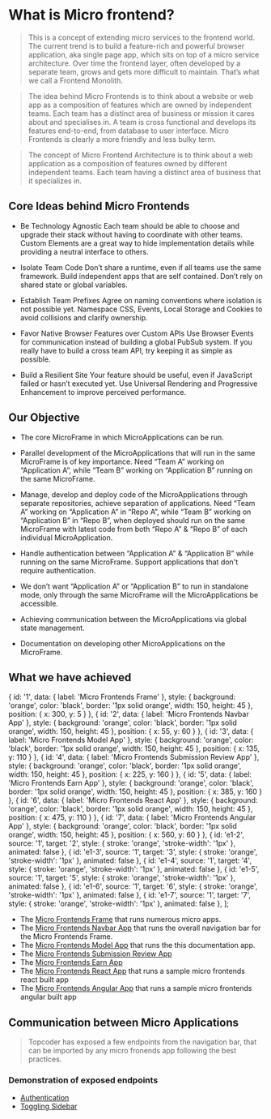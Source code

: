 
# What is Micro frontend?

> This is a concept of extending micro services to the frontend world. The current trend is to build a feature-rich and powerful browser application, aka single page app, which sits on top of a micro service architecture. Over time the frontend layer, often developed by a separate team, grows and gets more difficult to maintain. That’s what we call a Frontend Monolith.

> The idea behind Micro Frontends is to think about a website or web app as a composition of features which are owned by independent teams. Each team has a distinct area of business or mission it cares about and specialises in. A team is cross functional and develops its features end-to-end, from database to user interface. Micro Frontends is clearly a more friendly and less bulky term.

> The concept of Micro Frontend Architecture is to think about a web application as a composition of features owned by different independent teams. Each team having a distinct area of business that it specializes in.

## Core Ideas behind Micro Frontends

- Be Technology Agnostic
  Each team should be able to choose and upgrade their stack without having to coordinate with other teams. Custom Elements are a great way to hide implementation details while providing a neutral interface to others.
    

- Isolate Team Code
  Don’t share a runtime, even if all teams use the same framework. Build independent apps that are self contained. Don’t rely on shared state or global variables.


- Establish Team Prefixes
  Agree on naming conventions where isolation is not possible yet. Namespace CSS, Events, Local Storage and Cookies to avoid collisions and clarify ownership.


- Favor Native Browser Features over Custom APIs
  Use Browser Events for communication instead of building a global PubSub system. If you really have to build a cross team API, try keeping it as simple as possible.


- Build a Resilient Site
  Your feature should be useful, even if JavaScript failed or hasn’t executed yet. Use Universal Rendering and Progressive Enhancement to improve perceived performance.

## Our Objective

- The core MicroFrame in which MicroApplications can be run.

- Parallel development of the MicroApplications that will run in the same MicroFrame is of key importance. Need “Team A” working on “Application A”, while “Team B” working on “Application B” running on the same MicroFrame.

- Manage, develop and deploy code of the MicroApplications through separate repositories, achieve separation of applications. Need “Team A” working on “Application A” in “Repo A”, while “Team B” working on “Application B” in “Repo B”, when deployed should run on the same MicroFrame with latest code from both “Repo A” & “Repo B” of each individual MicroApplication.

- Handle authentication between “Application A” & “Application B” while running on the same MicroFrame. Support applications that don't require authentication.

- We don’t want “Application A” or “Application B” to run in standalone mode, only through the same MicroFrame will the MicroApplications be accessible.

- Achieving communication between the MicroApplications via global state management.

- Documentation on developing other MicroApplications on the MicroFrame.

## What we have achieved

  { id: '1', data: { label: 'Micro Frontends Frame' }, style: { background: 'orange', color: 'black', border: '1px solid orange', width: 150, height: 45 }, position: { x: 300, y: 5 } },
  { id: '2', data: { label: 'Micro Frontends Navbar App' }, style: { background: 'orange', color: 'black', border: '1px solid orange', width: 150, height: 45 }, position: { x: 55, y: 60 } },
  { id: '3', data: { label: 'Micro Frontends Model App' }, style: { background: 'orange', color: 'black', border: '1px solid orange', width: 150, height: 45 }, position: { x: 135, y: 110 } },
  { id: '4', data: { label: 'Micro Frontends Submission Review App' }, style: { background: 'orange', color: 'black', border: '1px solid orange', width: 150, height: 45 }, position: { x: 225, y: 160 } },
  { id: '5', data: { label: 'Micro Frontends Earn App' }, style: { background: 'orange', color: 'black', border: '1px solid orange', width: 150, height: 45 }, position: { x: 385, y: 160 } },
  { id: '6', data: { label: 'Micro Frontends React App' }, style: { background: 'orange', color: 'black', border: '1px solid orange', width: 150, height: 45 }, position: { x: 475, y: 110 } },
  { id: '7', data: { label: 'Micro Frontends Angular App' }, style: { background: 'orange', color: 'black', border: '1px solid orange', width: 150, height: 45 }, position: { x: 560, y: 60 } },
  { id: 'e1-2', source: '1', target: '2', style: { stroke: 'orange', 'stroke-width': '1px' }, animated: false },
  { id: 'e1-3', source: '1', target: '3', style: { stroke: 'orange', 'stroke-width': '1px' }, animated: false },
  { id: 'e1-4', source: '1', target: '4', style: { stroke: 'orange', 'stroke-width': '1px' }, animated: false },
  { id: 'e1-5', source: '1', target: '5', style: { stroke: 'orange', 'stroke-width': '1px' }, animated: false },
  { id: 'e1-6', source: '1', target: '6', style: { stroke: 'orange', 'stroke-width': '1px' }, animated: false },
  { id: 'e1-7', source: '1', target: '7', style: { stroke: 'orange', 'stroke-width': '1px' }, animated: false },
];

<BasicGraph elements={elements} graphStyles={graphStyles} />

- The [Micro Frontends Frame](https://github.com/topcoder-platform/micro-frontends-frame) that runs numerous micro apps.
- The [Micro Frontends Navbar App](https://github.com/topcoder-platform/micro-frontends-navbar-app) that runs the overall navigation bar for the Micro Frontends Frame.
- The [Micro Frontends Model App](https://github.com/topcoder-platform/micro-frontends-model-app) that runs the this documentation app.
- The [Micro Frontends Submission Review App](https://github.com/topcoder-platform/micro-frontends-submission-review-app)
- The [Micro Frontends Earn App](https://github.com/topcoder-platform/micro-frontends-earn-app)
- The [Micro Frontends React App](https://github.com/topcoder-platform/micro-frontends-react-app) that runs a sample micro frontends react built app
- The [Micro Frontends Angular App](https://github.com/topcoder-platform/micro-frontends-angular-app) that runs a sample micro frontends angular built app

## Communication between Micro Applications

> Topcoder has exposed a few endpoints from the navigation bar, that can be imported by any micro fronends app following the best practices.

### Demonstration of exposed endpoints

- [Authentication](/model/micro-frontends/auth-demo)
- [Toggling Sidebar](/model/micro-frontends/no-sidebar-demo)
